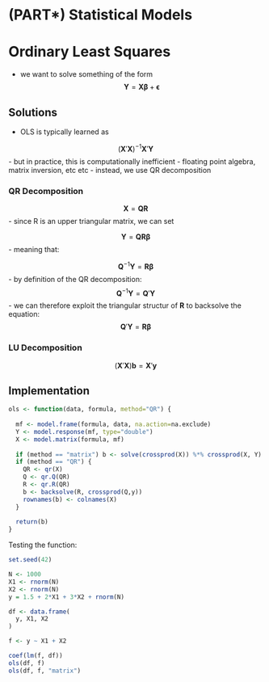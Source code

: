 # (PART\*) Statistical Models {-}

# Ordinary Least Squares

- we want to solve something of the form
$$ \boldsymbol{Y} = \boldsymbol{X}\boldsymbol{\beta} + \boldsymbol{\epsilon} $$

## Solutions

- OLS is typically learned as

$$ (\boldsymbol{X}'\boldsymbol{X})^{-1}\boldsymbol{X}'\boldsymbol{Y} $$
- but in practice, this is computationally inefficient
- floating point algebra, matrix inversion, etc etc
- instead, we use QR decomposition

### QR Decomposition

$$ \boldsymbol{X} = \boldsymbol{QR} $$
- since R is an upper triangular matrix, we can set

$$ \boldsymbol{Y} = \boldsymbol{QR}\boldsymbol{\beta} $$
- meaning that:

$$ \boldsymbol{Q}^{-1}\boldsymbol{Y} = \boldsymbol{R}\boldsymbol{\beta} $$
- by definition of the QR decomposition:
$$ \boldsymbol{Q}^{-1}\boldsymbol{Y} = \boldsymbol{Q}'\boldsymbol{Y}$$
- we can therefore exploit the triangular structur of $\boldsymbol{R}$ to backsolve the equation:
$$ \boldsymbol{Q}'\boldsymbol{Y} = \boldsymbol{R}\boldsymbol{\beta} $$

### LU Decomposition

$$ \left(\boldsymbol{X}'\boldsymbol{X}\right)\boldsymbol{b} = \boldsymbol{X}'\boldsymbol{y} $$



## Implementation


```r

ols <- function(data, formula, method="QR") {
  
  mf <- model.frame(formula, data, na.action=na.exclude)
  Y <- model.response(mf, type="double")
  X <- model.matrix(formula, mf)
  
  if (method == "matrix") b <- solve(crossprod(X)) %*% crossprod(X, Y)
  if (method == "QR") {
    QR <- qr(X)
    Q <- qr.Q(QR)
    R <- qr.R(QR)
    b <- backsolve(R, crossprod(Q,y))
    rownames(b) <- colnames(X)
  }
  
  return(b)
}

```

Testing the function:

```r

set.seed(42)

N <- 1000
X1 <- rnorm(N)
X2 <- rnorm(N)
y = 1.5 + 2*X1 + 3*X2 + rnorm(N)

df <- data.frame(
  y, X1, X2
)

f <- y ~ X1 + X2

coef(lm(f, df))
ols(df, f)
ols(df, f, "matrix")

```



